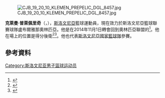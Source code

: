 {{noteTA
|1=zh-cn:克莱门;zh-hk:克萊曼;
|2=zh-cn:普雷佩利奇;zh-hk:普萊佩里奇;
}}

[[File:CJB_19_20_10_KLEMEN_PREPELIC_DGL_8457.jpg|thumb]]

'''克萊曼·普萊佩里奇'''（{{lang-sl|Klemen Prepelič}}，{{bd|1992年|10月20日}}），[[斯洛文尼亞|斯洛文尼亞]]籃球運動員，現在效力於斯洛文尼亞籃球聯賽球隊盧布爾雅那奧林匹亞。他是在2014年11月1日轉會回到奧林匹亞聯盟的<ref>{{cite news|title=Prepelič back in Dragon's nest|url=http://www.abaliga.com/a8226/News/Prepelic_back_in_Dragon_s_nest.html|accessdate=1 November 2014|work=abaliga.com|date=1 November 2014|deadurl=yes|archiveurl=https://archive.is/20141101122001/http://www.abaliga.com/a8226/News/Prepelic_back_in_Dragon_s_nest.html|archivedate=2014年11月1日}}</ref>。他在場上的位置是得分後衛<ref>{{cite web |url=http://www.fiba.com/pages/eng/fa/player/p/pid/70640/sid/7323/tid/2154/_/2010_U18_European_Championship_Men_DIVISION_A/index.html |title=Klemen Prepelic's profile |first= |last= |work=fiba.com |year=2011 |accessdate=7 September 2011 |archive-date=2015-09-24 |archive-url=https://web.archive.org/web/20150924170207/http://www.fiba.com/pages/eng/fa/player/p/pid/70640/sid/7323/tid/2154/_/2010_U18_European_Championship_Men_DIVISION_A/index.html |dead-url=no }}</ref><ref>{{cite web|url=http://www.eurobasket2011.com/en/cid_4,w7QjPeH-M,ty138LH2l3.playerID_70640.compID_qMRZdYCZI6EoANOrUf9le2.season_2011.roundID_7526.teamID_2154.html|title=Klemen Prepelic|first=|last=|work=eurobasket2011.com|year=2011|accessdate=7 September 2011|archive-date=2015-09-24|archive-url=https://web.archive.org/web/20150924003334/http://www.eurobasket2011.com/en/cid_4,w7QjPeH-M,ty138LH2l3.playerID_70640.compID_qMRZdYCZI6EoANOrUf9le2.season_2011.roundID_7526.teamID_2154.html|dead-url=no}}</ref>。他也代表[[斯洛文尼亞國家籃球隊|斯洛文尼亞國家籃球隊]]參賽。

== 參考資料 ==
{{Reflist}}

{{2014年男篮世界杯斯洛文尼亚队阵容}}

{{Authority control}}
{{DEFAULTSORT:Prepelič, Klemen}}
[[Category:斯洛文尼亚男子篮球运动员|Category:斯洛文尼亚男子篮球运动员]]
{{basketball-bio-stub}}